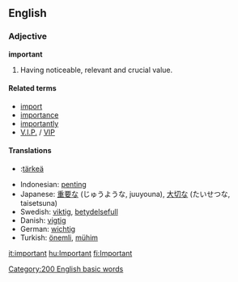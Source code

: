 ==English==

===Adjective===
'''important'''
#Having noticeable, relevant and crucial value.

====Related terms====
*[[import]]
*[[importance]]
*[[importantly]]
*[[V.I.P.]] / [[VIP]]

====Translations====
*{{fi}}:[[tärkeä]]
*Indonesian: [[penting]]
*Japanese: [[重要]]な (じゅうような, juuyouna), [[大切]]な (たいせつな, taisetsuna)
*Swedish: [[viktig]], [[betydelsefull]]
*Danish: [[vigtig]]
*German: [[wichtig]]
*Turkish: [[önemli]], [[mühim]]

[[it:important]]
[[hu:Important]]
[[fi:Important]]
[[Category:200 English basic words]]